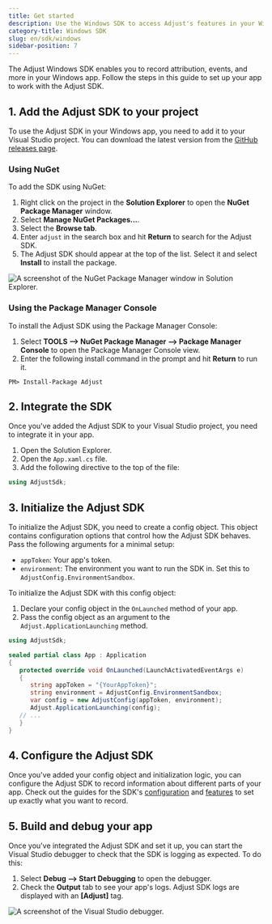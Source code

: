 ```yaml
---
title: Get started
description: Use the Windows SDK to access Adjust's features in your Windows apps
category-title: Windows SDK
slug: en/sdk/windows
sidebar-position: 7
---
```


The Adjust Windows SDK enables you to record attribution, events, and more in your Windows app. Follow the steps in this guide to set up your app to work with the Adjust SDK.

## 1. Add the Adjust SDK to your project

To use the Adjust SDK in your Windows app, you need to add it to your Visual Studio project. You can download the latest version from the [GitHub releases page](https://github.com/adjust/adjust_unity_sdk/releases/latest).

### Using NuGet

To add the SDK using NuGet:

1. Right click on the project in the **Solution Explorer** to open the **NuGet Package Manager** window.
2. Select **Manage NuGet Packages...**.
3. Select the **Browse tab**.
4. Enter `adjust` in the search box and hit **Return** to search for the Adjust SDK.
5. The Adjust SDK should appear at the top of the list. Select it and select **Install** to install the package.

![A screenshot of the NuGet Package Manager window in Solution Explorer.](https://images.ctfassets.net/5s247im0esyq/WoSgxyiYvWtniwATXAkRG/72d59e5ede930c5bcb3c481231dd49d1/NuGet-windows-sdk.png)

### Using the Package Manager Console

To install the Adjust SDK using the Package Manager Console:

1. Select **TOOLS --> NuGet Package Manager --> Package Manager Console** to open the Package Manager Console view.
2. Enter the following install command in the prompt and hit **Return** to run it.

```console
PM> Install-Package Adjust
```

## 2. Integrate the SDK

Once you've added the Adjust SDK to your Visual Studio project, you need to integrate it in your app.

1. Open the Solution Explorer.
2. Open the `App.xaml.cs` file.
3. Add the following directive to the top of the file:

```c# title="App.xaml.cs"
using AdjustSdk;
```

## 3. Initialize the Adjust SDK

To initialize the Adjust SDK, you need to create a config object. This object contains configuration options that control how the Adjust SDK behaves. Pass the following arguments for a minimal setup:

- `appToken`: Your app's token.
- `environment`: The environment you want to run the SDK in. Set this to `AdjustConfig.EnvironmentSandbox`.

To initialize the Adjust SDK with this config object:

1. Declare your config object in the `OnLaunched` method of your app.
2. Pass the config object as an argument to the `Adjust.ApplicationLaunching` method.

```c#
using AdjustSdk;

sealed partial class App : Application
{
   protected override void OnLaunched(LaunchActivatedEventArgs e)
   {
      string appToken = "{YourAppToken}";
      string environment = AdjustConfig.EnvironmentSandbox;
      var config = new AdjustConfig(appToken, environment);
      Adjust.ApplicationLaunching(config);
   // ...
   }
}
```

## 4. Configure the Adjust SDK

Once you've added your config object and initialization logic, you can configure the Adjust SDK to record information about different parts of your app. Check out the guides for the SDK's [configuration](/en/sdk/windows/configuration) and [features](/en/sdk/windows/features) to set up exactly what you want to record.

## 5. Build and debug your app

Once you've integrated the Adjust SDK and set it up, you can start the Visual Studio debugger to check that the SDK is logging as expected. To do this:

1. Select **Debug --> Start Debugging** to open the debugger.
2. Check the **Output** tab to see your app's logs. Adjust SDK logs are displayed with an **[Adjust]** tag.

![A screenshot of the Visual Studio debugger.](https://images.ctfassets.net/5s247im0esyq/2bwuTMNnQ5B6QTa1J4e0s1/3031edd8993fe6de0cd07136f98e17f2/Debug-Windows-SDK.png)
